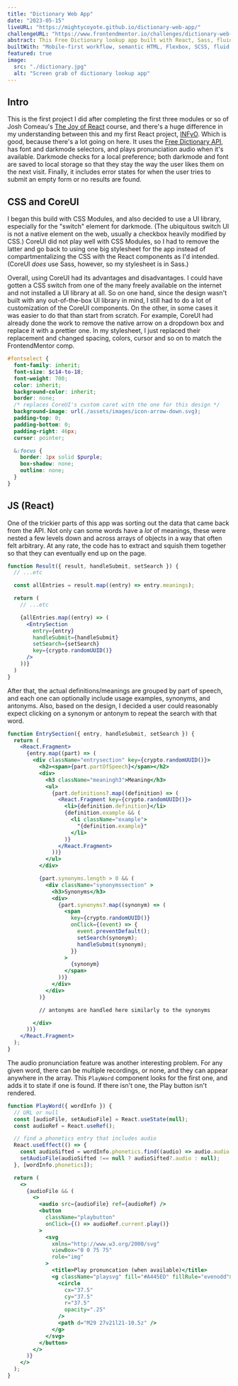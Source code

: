 ```yaml
---
title: "Dictionary Web App"
date: "2023-05-15"
liveURL: "https://mightycoyote.github.io/dictionary-web-app/"
challengeURL: "https://www.frontendmentor.io/challenges/dictionary-web-app-h5wwnyuKFL"
abstract: This Free Dictionary lookup app built with React, Sass, fluid typography, and darkmode is one of my more elaborate FrontendMentor.io projects.
builtWith: "Mobile-first workflow, semantic HTML, Flexbox, SCSS, fluid typography, React, API, localStorage, CoreUI, new-component utility"
featured: true
image:
  src: "./dictionary.jpg"
  alt: "Screen grab of dictionary lookup app"
---
```

## Intro

This is the first project I did after completing the first three modules or so of Josh Comeau's [The Joy of React](https://www.joyofreact.com/) course, and there's a huge difference in my understanding between this and my first React project, [INFyO](../infyo/). Which is good, because there's a lot going on here. It uses the [Free Dictionary API](https://dictionaryapi.dev/), has font and darkmode selectors, and plays pronunciation audio when it's available. Darkmode checks for a local preference; both darkmode and font are saved to local storage so that they stay the way the user likes them on the next visit. Finally, it includes error states for when the user tries to submit an empty form or no results are found.

## CSS and CoreUI

I began this build with CSS Modules, and also decided to use a UI library, especially for the "switch" element for darkmode. (The ubiquitous switch UI is not a native element on the web, usually a checkbox heavily modified by CSS.) CoreUI did not play well with CSS Modules, so I had to remove the latter and go back to using one big stylesheet for the app instead of compartmentalizing the CSS with the React components as I'd intended. (CoreUI _does_ use Sass, however, so my stylesheet is in Sass.)

Overall, using CoreUI had its advantages and disadvantages. I could have gotten a CSS switch from one of the many freely available on the internet and not installed a UI library at all. So on one hand, since the design wasn't built with any out-of-the-box UI library in mind, I still had to do a lot of customization of the CoreUI components. On the other, in some cases it was easier to do that than start from scratch. For example, CoreUI had already done the work to remove the native arrow on a dropdown box and replace it with a prettier one. In my stylesheet, I just replaced their replacement and changed spacing, colors, cursor and so on to match the FrontendMentor comp.

```SCSS
#fontselect {
  font-family: inherit;
  font-size: $c14-to-18;
  font-weight: 700;
  color: inherit;
  background-color: inherit;
  border: none;
  /* replaces CoreUI's custom caret with the one for this design */
  background-image: url(./assets/images/icon-arrow-down.svg);
  padding-top: 0;
  padding-bottom: 0;
  padding-right: 46px;
  cursor: pointer;

  &:focus {
    border: 1px solid $purple;
    box-shadow: none;
    outline: none;
  }
}
```

## JS (React)

One of the trickier parts of this app was sorting out the data that came back from the API. Not only can some words have a _lot_ of meanings, these were nested a few levels down and across arrays of objects in a way that often felt arbitrary. At any rate, the code has to extract and squish them together so that they can eventually end up on the page.

```jsx
function Result({ result, handleSubmit, setSearch }) {
  // ...etc

  const allEntries = result.map((entry) => entry.meanings);

  return (
    // ...etc

    {allEntries.map((entry) => (
      <EntrySection
        entry={entry}
        handleSubmit={handleSubmit}
        setSearch={setSearch}
        key={crypto.randomUUID()}
      />
    ))}
  )
}
```

After that, the actual definitions/meanings are grouped by part of speech, and each one can optionally include usage examples, synonyms, and antonyms. Also, based on the design, I decided a user could reasonably expect clicking on a synonym or antonym to repeat the search with that word.

```jsx
function EntrySection({ entry, handleSubmit, setSearch }) {
  return (
    <React.Fragment>
      {entry.map((part) => (
        <div className="entrysection" key={crypto.randomUUID()}>
          <h2><span>{part.partOfSpeech}</span></h2>
          <div>
            <h3 className="meaningh3">Meaning</h3>
            <ul>
              {part.definitions?.map((definition) => (
                <React.Fragment key={crypto.randomUUID()}>
                  <li>{definition.definition}</li>
                  {definition.example && (
                    <li className="example">
                      "{definition.example}"
                    </li>
                  )}
                </React.Fragment>
              ))}
            </ul>
          </div>

          {part.synonyms.length > 0 && (
            <div className="synonymssection" >
              <h3>Synonyms</h3>
              <div>
                {part.synonyms?.map((synonym) => (
                  <span
                    key={crypto.randomUUID()}
                    onClick={(event) => {
                      event.preventDefault();
                      setSearch(synonym);
                      handleSubmit(synonym);
                    }}
                  >
                    {synonym}
                  </span>
                ))}
              </div>
            </div>
          )}

          // antonyms are handled here similarly to the synonyms

        </div>
      ))}
    </React.Fragment>
  );
}
```

The audio pronunciation feature was another interesting problem. For any given word, there can be multiple recordings, or none, and they can appear anywhere in the array. This `PlayWord` component looks for the first one, and adds it to state if one is found. If there isn't one, the Play button isn't rendered.

```jsx
function PlayWord({ wordInfo }) {
  // URL or null
  const [audioFile, setAudioFile] = React.useState(null);
  const audioRef = React.useRef();

  // find a phonetics entry that includes audio
  React.useEffect(() => {
    const audioSifted = wordInfo.phonetics.find((audio) => audio.audio !== "");
    setAudioFile(audioSifted !== null ? audioSifted?.audio : null);
  }, [wordInfo.phonetics]);

  return (
    <>
      {audioFile && (
        <>
          <audio src={audioFile} ref={audioRef} />
          <button
            className="playbutton"
            onClick={() => audioRef.current.play()}
          >
            <svg
              xmlns="http://www.w3.org/2000/svg"
              viewBox="0 0 75 75"
              role="img"
            >
              <title>Play pronuncation (when available)</title>
              <g className="playsvg" fill="#A445ED" fillRule="evenodd">
                <circle
                  cx="37.5"
                  cy="37.5"
                  r="37.5"
                  opacity=".25"
                />
                <path d="M29 27v21l21-10.5z" />
              </g>
            </svg>
          </button>
        </>
      )}
    </>
  );
}
```